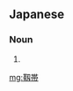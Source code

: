 {{also|靭帯}}
==Japanese==
{{ja-kanjitab|靱|帯}}

===Noun===
{{ja-noun|じんたい}}

# {{alternative form of|靭帯|lang=ja}}

[[mg:靱帯]]